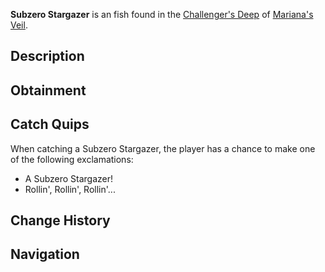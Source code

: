 {{FishInfobox
|image          = Subzero Stargazer.png
|rarity         = Uncommon
|sea            = First Sea
|location       = [[Challenger's Deep]]
|sublocation    = 
|sources        = Fishing Rod
|radar_location = 
|xp             = 110
|weather        = 
|time           = Day
|season         = Winter
|bait           = Flakes
|base_weight    = 4.5
|base_value     = 100
|weight_range   = 2.5
|base_chance    = 50
|base_resil     = 80
}}
'''Subzero Stargazer''' is an {{Rarity|Uncommon}} fish found in the [[Challenger's Deep]] of [[Mariana's Veil]].

== Description ==
{{Description|A unique fish with glowing eyes that stare into the abyss. Its body is covered in frost.|Bestiary Entry}}

== Obtainment ==
{{Description|Lurks near the surface of freezing waters, seeking light.|Bestiary Hint}}
{{Fish Availability|
Mariana's Veil/Challenger's Deep
|top_rods      = 
Rapid Rod\260129.66\62252.86;
Firefly Rod\252535.95\61191.99;
Azure Of Lagoon\250981.61\51556.46;
Fungal Rod\250108.82\63727.4;
Adventurer's Rod\248390.77\59875.1;
Nocturnal Rod\160408.85\138761.6;
Training Rod\215336.13\74700.68;
Fast Rod\238245.93\65809.19;
Plastic Rod\180937.66\53197.12;
Depthseeker Rod\246574.57\40996.31;
Astralhook Rod\245638.85\57364.44;
Avalanche Rod\243336.69\36798.37;
Verdant Shear Rod\238730.71\44937.15;
Free Spirit Rod\237473.76\46109.4;
No-Life Rod\237098.95\52794.75;
Ethereal Prism Rod\236593.15\55887.37;
Seraphic Rod\235831.07\52512.43;
Challenger's Rod\234388.74\52191.27;
Trident Rod\228189.48\36951.14;
Blazebringer Rod\226875.23\47744.9;
Zeus Rod\224884.62\44819.42;
Volcanic Rod\219643.76\34011.3;
Rod Of The Forgotten Fang\215346.93\47951.23;
Rod Of The Depths\201792.43\43612.89;
Rod Of The Exalted One\183924.53\40954.42;
Steady Rod\131030.46\27105.63
|recommended   = Depthseeker Rod
}}

== Catch Quips ==
When catching a Subzero Stargazer, the player has a chance to make one of the following exclamations:
* A Subzero Stargazer!
* Rollin', Rollin', Rollin'...

== Change History ==
{{Change History|{{subst:Current Version}}}}

== Navigation ==
{{Fish Navbox|Challenger's Deep}}